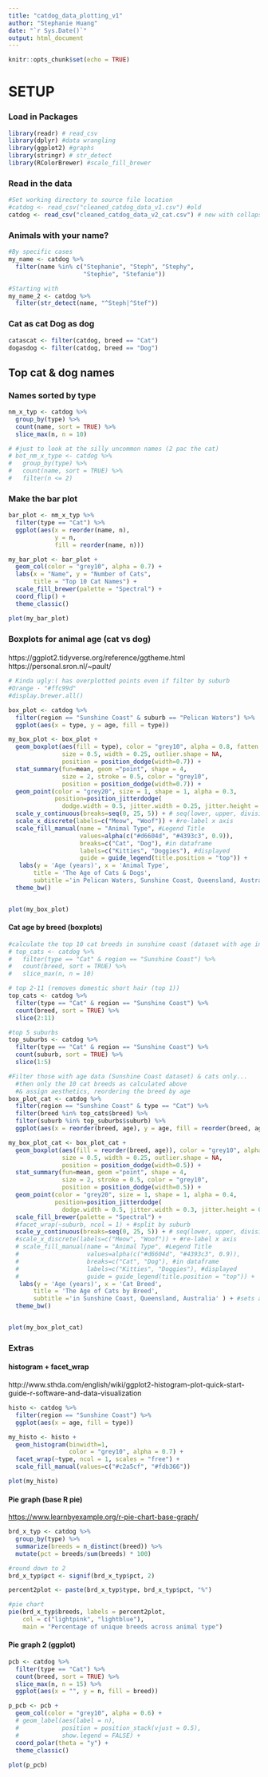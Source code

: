 ```yaml
---
title: "catdog_data_plotting_v1"
author: "Stephanie Huang"
date: "`r Sys.Date()`"
output: html_document
---
```


```r
knitr::opts_chunk$set(echo = TRUE)
```

# SETUP

### Load in Packages

```r
library(readr) # read_csv
library(dplyr) #data wrangling
library(ggplot2) #graphs
library(stringr) # str_detect
library(RColorBrewer) #scale_fill_brewer
```


### Read in the data
```r
#Set working directory to source file location 
#catdog <- read_csv("cleaned_catdog_data_v1.csv") #old
catdog <- read_csv("cleaned_catdog_data_v2_cat.csv") # new with collapsed cat breeds 


```


### Animals with your name?
```r
#By specific cases
my_name <- catdog %>%
  filter(name %in% c("Stephanie", "Steph", "Stephy",
                     "Stephie", "Stefanie"))

#Starting with
my_name_2 <- catdog %>%
  filter(str_detect(name, "^Steph|^Stef"))

```


### Cat as cat Dog as dog
```r
catascat <- filter(catdog, breed == "Cat")
dogasdog <- filter(catdog, breed == "Dog")

```


## Top cat & dog names
### Names sorted by type
```r
nm_x_typ <- catdog %>%
  group_by(type) %>%
  count(name, sort = TRUE) %>%
  slice_max(n, n = 10)

# #just to look at the silly uncommon names (2 pac the cat)
# bot_nm_x_type <- catdog %>%
#   group_by(type) %>%
#   count(name, sort = TRUE) %>%
#   filter(n <= 2)

```

### Make the bar plot
```r
bar_plot <- nm_x_typ %>%
  filter(type == "Cat") %>%
  ggplot(aes(x = reorder(name, n),
             y = n,
             fill = reorder(name, n)))

my_bar_plot <- bar_plot +
  geom_col(color = "grey10", alpha = 0.7) +
  labs(x = "Name", y = "Number of Cats",
       title = "Top 10 Cat Names") +
  scale_fill_brewer(palette = "Spectral") +
  coord_flip() +
  theme_classic()

plot(my_bar_plot)
```


### Boxplots for animal age (cat vs dog)
#### 
https://ggplot2.tidyverse.org/reference/ggtheme.html
https://personal.sron.nl/~pault/
```r
# Kinda ugly:( has overplotted points even if filter by suburb
#Orange - "#ffc99d"
#display.brewer.all()

box_plot <- catdog %>%
  filter(region == "Sunshine Coast" & suburb == "Pelican Waters") %>%
  ggplot(aes(x = type, y = age, fill = type))

my_box_plot <- box_plot +
  geom_boxplot(aes(fill = type), color = "grey10", alpha = 0.8, fatten = 1,
               size = 0.5, width = 0.25, outlier.shape = NA,
               position = position_dodge(width=0.7)) +
  stat_summary(fun=mean, geom ="point", shape = 4,
               size = 2, stroke = 0.5, color = "grey10",
               position = position_dodge(width=0.7)) +
  geom_point(color = "grey20", size = 1, shape = 1, alpha = 0.3,
             position=position_jitterdodge(
               dodge.width = 0.5, jitter.width = 0.25, jitter.height = 0.3)) +
  scale_y_continuous(breaks=seq(0, 25, 5)) + # seq(lower, upper, divisions)
  scale_x_discrete(labels=c("Meow", "Woof")) + #re-label x axis
  scale_fill_manual(name = "Animal Type", #Legend Title
                    values=alpha(c("#d6604d", "#4393c3", 0.9)),
                    breaks=c("Cat", "Dog"), #in dataframe
                    labels=c("Kitties", "Doggies"), #displayed
                    guide = guide_legend(title.position = "top")) +
   labs(y = 'Age (years)', x = 'Animal Type', 
       title = 'The Age of Cats & Dogs',
       subtitle ='in Pelican Waters, Sunshine Coast, Queensland, Australia' ) + #sets axis names & titles
  theme_bw()


plot(my_box_plot)
```

#### Cat age by breed (boxplots)
```r
#calculate the top 10 cat breeds in sunshine coast (dataset with age info)
# top_cats <- catdog %>%
#   filter(type == "Cat" & region == "Sunshine Coast") %>%
#   count(breed, sort = TRUE) %>%
#   slice_max(n, n = 10)

# top 2-11 (removes domestic short hair (top 1))
top_cats <- catdog %>%
  filter(type == "Cat" & region == "Sunshine Coast") %>%
  count(breed, sort = TRUE) %>%
  slice(2:11)

#top 5 suburbs
top_suburbs <- catdog %>%
  filter(type == "Cat" & region == "Sunshine Coast") %>%
  count(suburb, sort = TRUE) %>%
  slice(1:5)

#Filter those with age data (Sunshine Coast dataset) & cats only...
  #then only the 10 cat breeds as calculated above
  #& assign aesthetics, reordering the breed by age
box_plot_cat <- catdog %>%
  filter(region == "Sunshine Coast" & type == "Cat") %>%
  filter(breed %in% top_cats$breed) %>%
  filter(suburb %in% top_suburbs$suburb) %>%
  ggplot(aes(x = reorder(breed, age), y = age, fill = reorder(breed, age)))

my_box_plot_cat <- box_plot_cat +
  geom_boxplot(aes(fill = reorder(breed, age)), color = "grey10", alpha = 0.8, fatten = 1,
               size = 0.5, width = 0.25, outlier.shape = NA,
               position = position_dodge(width=0.5)) +
  stat_summary(fun=mean, geom ="point", shape = 4,
               size = 2, stroke = 0.5, color = "grey10",
               position = position_dodge(width=0.5)) +
  geom_point(color = "grey20", size = 1, shape = 1, alpha = 0.4,
             position=position_jitterdodge(
               dodge.width = 0.5, jitter.width = 0.3, jitter.height = 0.3)) +
  scale_fill_brewer(palette = "Spectral") + 
  #facet_wrap(~suburb, ncol = 1) + #split by suburb
  scale_y_continuous(breaks=seq(0, 25, 5)) + # seq(lower, upper, divisions)
  #scale_x_discrete(labels=c("Meow", "Woof")) + #re-label x axis
  # scale_fill_manual(name = "Animal Type", #Legend Title
  #                   values=alpha(c("#d6604d", "#4393c3", 0.9)),
  #                   breaks=c("Cat", "Dog"), #in dataframe
  #                   labels=c("Kitties", "Doggies"), #displayed
  #                   guide = guide_legend(title.position = "top")) +
   labs(y = 'Age (years)', x = 'Cat Breed', 
       title = 'The Age of Cats by Breed',
       subtitle ='in Sunshine Coast, Queensland, Australia' ) + #sets axis names & titles
  theme_bw()


plot(my_box_plot_cat)


```


### Extras
#### histogram + facet_wrap
http://www.sthda.com/english/wiki/ggplot2-histogram-plot-quick-start-guide-r-software-and-data-visualization
```r
histo <- catdog %>%
  filter(region == "Sunshine Coast") %>%
  ggplot(aes(x = age, fill = type))

my_histo <- histo +
  geom_histogram(binwidth=1,
                 color = "grey10", alpha = 0.7) +
  facet_wrap(~type, ncol = 1, scales = "free") +
  scale_fill_manual(values=c("#c2a5cf", "#fdb366"))

plot(my_histo)
```

#### Pie graph (base R pie)
<https://www.learnbyexample.org/r-pie-chart-base-graph/>
```r

brd_x_typ <- catdog %>%
  group_by(type) %>%
  summarize(breeds = n_distinct(breed)) %>%
  mutate(pct = breeds/sum(breeds) * 100)

#round down to 2 
brd_x_typ$pct <- signif(brd_x_typ$pct, 2)

percent2plot <- paste(brd_x_typ$type, brd_x_typ$pct, "%")

#pie chart
pie(brd_x_typ$breeds, labels = percent2plot,
    col = c("lightpink", "lightblue"),
    main = "Percentage of unique breeds across animal type")

```

#### Pie graph 2 (ggplot)
```r
pcb <- catdog %>% 
  filter(type == "Cat") %>%
  count(breed, sort = TRUE) %>%
  slice_max(n, n = 15) %>%
  ggplot(aes(x = "", y = n, fill = breed))

p_pcb <- pcb +
  geom_col(color = "grey10", alpha = 0.6) +
  # geom_label(aes(label = n),
  #            position = position_stack(vjust = 0.5),
  #            show.legend = FALSE) +
  coord_polar(theta = "y") +
  theme_classic()
  
plot(p_pcb)
```
